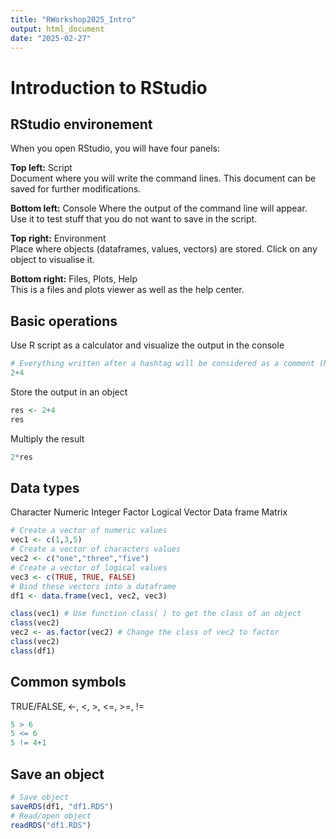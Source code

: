 ```yaml
---
title: "RWorkshop2025_Intro"
output: html_document
date: "2025-02-27"
---
```

# Introduction to RStudio

## RStudio environement

When you open RStudio, you will have four panels:  

**Top left:** Script  
Document where you will write the command lines. This document can be saved for further modifications.

**Bottom left:** Console 
Where the output of the command line will appear. Use it to test stuff that you do not want to save in the script.

**Top right:** Environment  
Place where objects (dataframes, values, vectors) are stored. Click on any object to visualise it.

**Bottom right:** Files, Plots, Help  
This is a files and plots viewer as well as the help center.

## Basic operations 
Use R script as a calculator and visualize the output in the console
```r
# Everything written after a hashtag will be considered as a comment (Not a command line)
2+4
```
Store the output in an object
```r
res <- 2+4
res
```
Multiply the result
```r
2*res
```

## Data types
Character
Numeric
Integer
Factor
Logical
Vector
Data frame
Matrix
```r
# Create a vector of numeric values
vec1 <- c(1,3,5)
# Create a vector of characters values
vec2 <- c("one","three","five")
# Create a vector of logical values
vec3 <- c(TRUE, TRUE, FALSE)
# Bind these vectors into a dataframe
df1 <- data.frame(vec1, vec2, vec3)
```
```r
class(vec1) # Use function class( ) to get the class of an object
class(vec2)
vec2 <- as.factor(vec2) # Change the class of vec2 to factor
class(vec2)
class(df1)
```

## Common symbols
TRUE/FALSE, <-, <, >, <=, >=, !=
```r
5 > 6
5 <= 6
5 != 4+1
```

## Save an object
```r
# Save object
saveRDS(df1, "df1.RDS")
# Read/open object
readRDS("df1.RDS")
```






